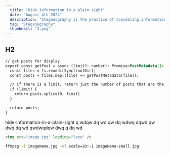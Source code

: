 ```yaml
---
  title: "Hide information in a plain sight"
  date: "August 4th 2024"
  description: "Steganography is the practice of concealing information within another message or physical object to avoid detection. Steganography can be used to..."
  tag: "Steganography"
  thumbnail: "2.png"
---
```


## H2

```html
// get posts for display
export const getPost = async (limit?: number): Promise<PostMetadata[]> => {
  const files = fs.readdirSync(rootDir);
  const posts = files.map((file) => getPostMetadata(file));

  // if there is a limit, return just the number of posts that are the limit
  if (limit) {
    return posts.splice(0, limit)
  }

  return posts;
}
```

hide-information-in-a-plain-sight q wdqw dq wd qw dq wdwq dqwd qw dwq dq wd qwdwqdqw dwq q dq wd

```html
<img src="image.jpg" loading="lazy" />
```

```bash
ffmpeg -i imageName.jpg -vf scale=20:-1 imageName-small.jpg
```